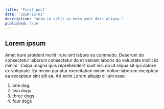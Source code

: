 ```yaml
---
title: 'First post'
date: '2020-12-01'
description: "Anim in velit ex enim amet duis aliqua."
published: true
---
```


## Lorem ipsum

Amet irure proident mollit irure sint labore eu commodo. 
Deserunt do consectetur laborum consectetur do et veniam laboris do voluptate mollit id minim.'
Culpa magna quis reprehenderit sunt nisi do ut aliqua sit qui dolore ex voluptate. Ea minim pariatur exercitation minim dolore laborum excepteur ea excepteur sint elit ea. Ad enim Lorem aliquip cillum esse.

1.  one dog.
2.  two dogs
3.  three dogs
4.  four dogs
